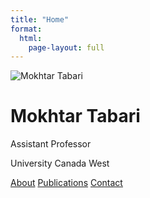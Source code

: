 ```yaml
---
title: "Home"
format:
  html:
    page-layout: full
---
```


```{=html}
<div class="hero-section">
<div class="hero-container">
  <div class="top-section">
    <div class="profile-section">
      <img src="img/profile.png" alt="Mokhtar Tabari" class="profile-image">
    </div>
    <div class="info-section">
      <h1 class="name-title">Mokhtar Tabari</h1>
      <p class="position">Assistant Professor</p>
      <p class="affiliation">University Canada West</p>

      <div class="nav-links">
        <a href="about.qmd" class="nav-button primary">About</a>
        <a href="publications.qmd" class="nav-button">Publications</a>
        <a href="contact.qmd" class="nav-button">Contact</a>
      </div>
    </div>
  </div>
</div>
</div>

<!-- Social Links at bottom of page -->
<div class="footer-social-section">
  <div class="social-links">
    <a href="mailto:mokhtar.tabari@ucanwest.ca" class="social-button">
      <i class="fas fa-envelope"></i>
    </a>
    <a href="https://bsky.app/profile/mokhtartabari.bsky.social" target="_blank" class="social-button">
      <i class="fa-brands fa-bluesky"></i>
    </a>
    <a href="https://github.com/mokhtartabari" target="_blank" class="social-button">
      <i class="fab fa-github"></i>
    </a>
    <a href="https://scholar.google.com/citations?user=Eti_yWQAAAAJ&hl=en" target="_blank" class="social-button">
      <i class="ai ai-google-scholar"></i>
    </a>
    <a href="https://www.linkedin.com/in/mokhtar-tabari/" target="_blank" class="social-button">
      <i class="fab fa-linkedin"></i>
    </a>
    <a href="files/cv.pdf" target="_blank" class="social-button">
      <i class="ai ai-cv"></i>
    </a>
  </div>
</div>
```
